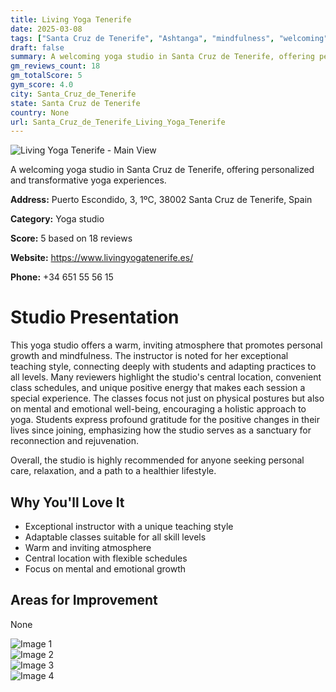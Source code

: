 ```yaml
---
title: Living Yoga Tenerife
date: 2025-03-08
tags: ["Santa Cruz de Tenerife", "Ashtanga", "mindfulness", "welcoming", "nurturing", "Santa Cruz de Tenerife"]  
draft: false
summary: A welcoming yoga studio in Santa Cruz de Tenerife, offering personalized and transformative yoga experiences.
gm_reviews_count: 18
gm_totalScore: 5
gym_score: 4.0
city: Santa_Cruz_de_Tenerife
state: Santa Cruz de Tenerife
country: None
url: Santa_Cruz_de_Tenerife_Living_Yoga_Tenerife
---
```


<div className="aspect-[16/9] relative my-8">
  <img 
    src="https://lh5.googleusercontent.com/p/AF1QipMuJQp6vnfK78aLVG2m_Q6siGpI9YSDAu5e0sRb=w1920-h1080-k-no"
    alt="Living Yoga Tenerife - Main View"
    className="object-cover absolute inset-0 w-full h-full rounded-lg"
  />
</div>

A welcoming yoga studio in Santa Cruz de Tenerife, offering personalized and transformative yoga experiences.

**Address:** Puerto Escondido, 3, 1ºC, 38002 Santa Cruz de Tenerife, Spain

**Category:** Yoga studio

**Score:** 5 based on 18 reviews

**Website:** https://www.livingyogatenerife.es/

**Phone:** +34 651 55 56 15

# Studio Presentation

This yoga studio offers a warm, inviting atmosphere that promotes personal growth and mindfulness. The instructor is noted for her exceptional teaching style, connecting deeply with students and adapting practices to all levels. Many reviewers highlight the studio's central location, convenient class schedules, and unique positive energy that makes each session a special experience. The classes focus not just on physical postures but also on mental and emotional well-being, encouraging a holistic approach to yoga. Students express profound gratitude for the positive changes in their lives since joining, emphasizing how the studio serves as a sanctuary for reconnection and rejuvenation.

Overall, the studio is highly recommended for anyone seeking personal care, relaxation, and a path to a healthier lifestyle.

## Why You'll Love It

- Exceptional instructor with a unique teaching style
- Adaptable classes suitable for all skill levels
- Warm and inviting atmosphere
- Central location with flexible schedules
- Focus on mental and emotional growth

## Areas for Improvement

None

<div className="grid grid-cols-1 xl:grid-cols-2 gap-4 my-8">
<div className="aspect-[4/3] relative"><img src="https://lh3.googleusercontent.com/p/AF1QipPugC1n4pY1GpryrZ1gjsuzBtQuaPV6mOvpCTrg=w1920-h1080-k-no" alt="Image 1" className="object-cover absolute inset-0 w-full h-full rounded-lg" /></div>
<div className="aspect-[4/3] relative"><img src="https://lh5.googleusercontent.com/p/AF1QipMrXjwCztiX2XUL2iuAg8OYQk9CJWDHzyrPFDpg=w1920-h1080-k-no" alt="Image 2" className="object-cover absolute inset-0 w-full h-full rounded-lg" /></div>
<div className="aspect-[4/3] relative"><img src="https://lh5.googleusercontent.com/p/AF1QipPA3fkeDu6w6e78ze2aYRPpkZ79dG6_OEuEPW4c=w1920-h1080-k-no" alt="Image 3" className="object-cover absolute inset-0 w-full h-full rounded-lg" /></div>
<div className="aspect-[4/3] relative"><img src="https://lh5.googleusercontent.com/p/AF1QipMzhszsM6LOaQXFVdkBwK9AyXGGVrQbxsySUZQ8=w1920-h1080-k-no" alt="Image 4" className="object-cover absolute inset-0 w-full h-full rounded-lg" /></div>
</div>